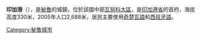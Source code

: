 '''印加港'''（{{lang-es|Puerto Inca}}），是[[秘魯|秘魯]]的城鎮，位於該國中部[[瓦努科大區|瓦努科大區]]，是[[印加港省|印加港省]]的首府，海拔高度330米，2005年人口2,688米，居民主要使用[[奇楚瓦語|奇楚瓦語]]和[[西班牙語|西班牙語]]。

{{Peru-geo-stub}}
[[Category:秘魯城市|Category:秘魯城市]]